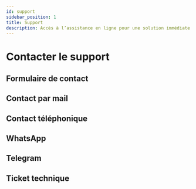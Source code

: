 ```yaml
---
id: support
sidebar_position: 1
title: Support
description: Accès à l’assistance en ligne pour une solution immédiate.
---
```

 

# <i class="fas fa-headset"></i> Contacter le support


## Formulaire de contact

## Contact par mail

## Contact téléphonique

## WhatsApp

## Telegram

## Ticket technique

<Feedback />